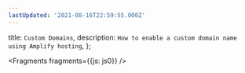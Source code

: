 ```yaml
---
lastUpdated: '2021-08-16T22:59:55.000Z'
---
```

  title: `Custom Domains`,
  description: `How to enable a custom domain name using Amplify hosting`,
};


<Fragments fragments={{js: js0}} />
